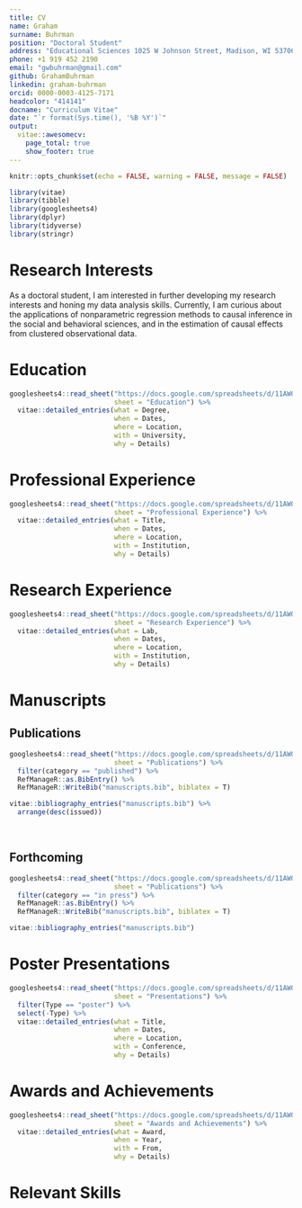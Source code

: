 ```yaml
---
title: CV
name: Graham
surname: Buhrman
position: "Doctoral Student"
address: "Educational Sciences 1025 W Johnson Street, Madison, WI 53706"
phone: +1 919 452 2190
email: "gwbuhrman@gmail.com"
github: GrahamBuhrman
linkedin: graham-buhrman
orcid: 0000-0003-4125-7171
headcolor: "414141"
docname: "Curriculum Vitae"
date: "`r format(Sys.time(), '%B %Y')`"
output: 
  vitae::awesomecv:
    page_total: true
    show_footer: true
---
```


```r
knitr::opts_chunk$set(echo = FALSE, warning = FALSE, message = FALSE)

library(vitae)
library(tibble)
library(googlesheets4)
library(dplyr)
library(tidyverse)
library(stringr)

```

# Research Interests

As a doctoral student, I am interested in further developing my research interests and honing my data analysis skills. Currently, I am curious about the applications of nonparametric regression methods to causal inference in the social and behavioral sciences, and in the estimation of causal effects from clustered observational data. 

# Education

```r

googlesheets4::read_sheet("https://docs.google.com/spreadsheets/d/11AWQDqQletA1Jd9_lJfK1HkLcubAWxugTRLaQohbL80/edit?usp=share_link",
                          sheet = "Education") %>%
  vitae::detailed_entries(what = Degree,
                          when = Dates,
                          where = Location,
                          with = University,
                          why = Details)

```

# Professional Experience

```r

googlesheets4::read_sheet("https://docs.google.com/spreadsheets/d/11AWQDqQletA1Jd9_lJfK1HkLcubAWxugTRLaQohbL80/edit?usp=share_link",
                          sheet = "Professional Experience") %>%
  vitae::detailed_entries(what = Title,
                          when = Dates,
                          where = Location,
                          with = Institution,
                          why = Details)

```

# Research Experience

```r

googlesheets4::read_sheet("https://docs.google.com/spreadsheets/d/11AWQDqQletA1Jd9_lJfK1HkLcubAWxugTRLaQohbL80/edit?usp=share_link",
                          sheet = "Research Experience") %>%
  vitae::detailed_entries(what = Lab,
                          when = Dates,
                          where = Location,
                          with = Institution,
                          why = Details)

```

# Manuscripts

## Publications

```r
googlesheets4::read_sheet("https://docs.google.com/spreadsheets/d/11AWQDqQletA1Jd9_lJfK1HkLcubAWxugTRLaQohbL80/edit?usp=share_link", 
                          sheet = "Publications") %>%
  filter(category == "published") %>%
  RefManageR::as.BibEntry() %>%
  RefManageR::WriteBib("manuscripts.bib", biblatex = T)

vitae::bibliography_entries("manuscripts.bib") %>%
  arrange(desc(issued))

```

\

## Forthcoming

```r

googlesheets4::read_sheet("https://docs.google.com/spreadsheets/d/11AWQDqQletA1Jd9_lJfK1HkLcubAWxugTRLaQohbL80/edit?usp=share_link", 
                          sheet = "Publications") %>%
  filter(category == "in press") %>%
  RefManageR::as.BibEntry() %>%
  RefManageR::WriteBib("manuscripts.bib", biblatex = T)

vitae::bibliography_entries("manuscripts.bib")

```

# Poster Presentations

```r

googlesheets4::read_sheet("https://docs.google.com/spreadsheets/d/11AWQDqQletA1Jd9_lJfK1HkLcubAWxugTRLaQohbL80/edit?usp=share_link",
                          sheet = "Presentations") %>%
  filter(Type == "poster") %>%
  select(-Type) %>%
  vitae::detailed_entries(what = Title,
                          when = Dates,
                          where = Location,
                          with = Conference,
                          why = Details)

```

# Awards and Achievements

```r

googlesheets4::read_sheet("https://docs.google.com/spreadsheets/d/11AWQDqQletA1Jd9_lJfK1HkLcubAWxugTRLaQohbL80/edit?usp=share_link",
                          sheet = "Awards and Achievements") %>%
  vitae::detailed_entries(what = Award,
                          when = Year,
                          with = From,
                          why = Details)

```

# Relevant Skills

\begin{cvskills}
  \cvskill
    {Programming:}
    {Python, R, SAS, HTML/CSS}
  \cvskill
    {Data Analysis:}
    {Processing/Cleaning, Visualization, Modelling, Inference, Communication}
  \end{cvskills}
  
